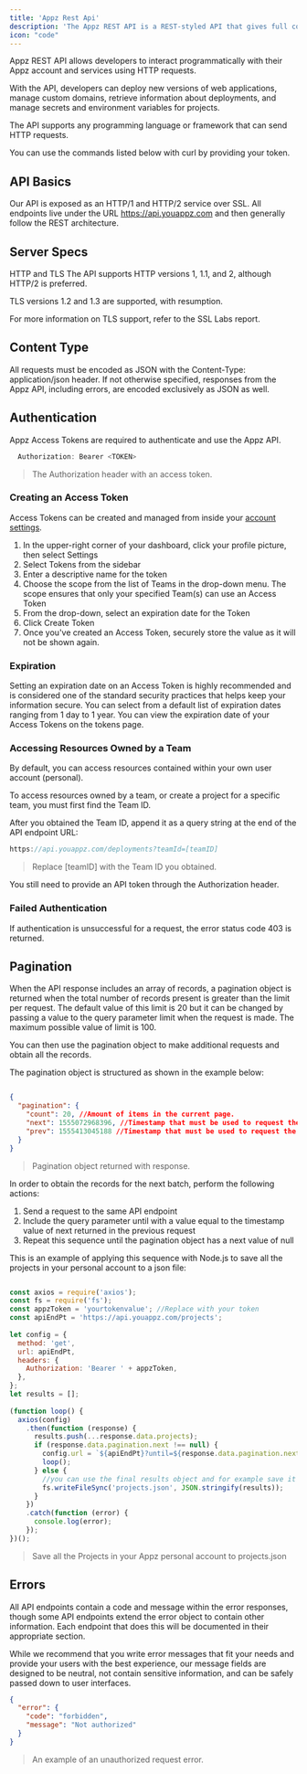 ```yaml
---
title: 'Appz Rest Api'
description: 'The Appz REST API is a REST-styled API that gives full control over the entire Appz platform.'
icon: "code"
---
```



Appz REST API allows developers to interact programmatically with their Appz account and services using HTTP requests.

With the API, developers can deploy new versions of web applications, manage custom domains, retrieve information about deployments, and manage secrets and environment variables for projects.

The API supports any programming language or framework that can send HTTP requests.

You can use the commands listed below with curl by providing your token.

## API Basics
Our API is exposed as an HTTP/1 and HTTP/2 service over SSL. All endpoints live under the URL https://api.youappz.com and then generally follow the REST architecture.

## Server Specs
HTTP and TLS
The API supports HTTP versions 1, 1.1, and 2, although HTTP/2 is preferred.

TLS versions 1.2 and 1.3 are supported, with resumption.

For more information on TLS support, refer to the SSL Labs report.

## Content Type
All requests must be encoded as JSON with the Content-Type: application/json header. If not otherwise specified, responses from the Appz API, including errors, are encoded exclusively as JSON as well.

## Authentication
Appz Access Tokens are required to authenticate and use the Appz API.
```js index.js
  Authorization: Bearer <TOKEN>
```
> The Authorization header with an access token.

### Creating an Access Token
Access Tokens can be created and managed from inside your [account settings](https://console.youappz.com/accounts/token).

1.  In the upper-right corner of your dashboard, click your profile picture, then select Settings
2.  Select Tokens from the sidebar
3.  Enter a descriptive name for the token
4.  Choose the scope from the list of Teams in the drop-down menu. The scope ensures that only your specified Team(s) can use an Access Token
5.  From the drop-down, select an expiration date for the Token
6.  Click Create Token
7.  Once you've created an Access Token, securely store the value as it will not be shown again.

### Expiration
Setting an expiration date on an Access Token is highly recommended and is considered one of the standard security practices that helps keep your information secure. You can select from a default list of expiration dates ranging from 1 day to 1 year. You can view the expiration date of your Access Tokens on the tokens page.

### Accessing Resources Owned by a Team
By default, you can access resources contained within your own user account (personal).

To access resources owned by a team, or create a project for a specific team, you must first find the Team ID.

After you obtained the Team ID, append it as a query string at the end of the API endpoint URL:

```javascript index.js
https://api.youappz.com/deployments?teamId=[teamID]
```

> Replace [teamID] with the Team ID you obtained.

<Info>You still need to provide an API token through the Authorization header.</Info>

### Failed Authentication
If authentication is unsuccessful for a request, the error status code 403 is returned.

## Pagination
When the API response includes an array of records, a pagination object is returned when the total number of records present is greater than the limit per request. The default value of this limit is 20 but it can be changed by passing a value to the query parameter limit when the request is made. The maximum possible value of limit is 100.

You can then use the pagination object to make additional requests and obtain all the records.

The pagination object is structured as shown in the example below:

```JSON pagination-structure

{
  "pagination": {
    "count": 20, //Amount of items in the current page.
    "next": 1555072968396, //Timestamp that must be used to request the next page.
    "prev": 1555413045188 //Timestamp that must be used to request the previous page.
  }
}
```
> Pagination object returned with response.

In order to obtain the records for the next batch, perform the following actions:

1.  Send a request to the same API endpoint
2.  Include the query parameter until with a value equal to the timestamp value of next returned in the previous request
3.  Repeat this sequence until the pagination object has a next value of null

This is an example of applying this sequence with Node.js to save all the projects in your personal account to a json file:

```javascript pagination-example.js

const axios = require('axios');
const fs = require('fs');
const appzToken = 'yourtokenvalue'; //Replace with your token
const apiEndPt = 'https://api.youappz.com/projects';
 
let config = {
  method: 'get',
  url: apiEndPt,
  headers: {
    Authorization: 'Bearer ' + appzToken,
  },
};
let results = [];
 
(function loop() {
  axios(config)
    .then(function (response) {
      results.push(...response.data.projects);
      if (response.data.pagination.next !== null) {
        config.url = `${apiEndPt}?until=${response.data.pagination.next}`;
        loop();
      } else {
        //you can use the final results object and for example save it to a json file
        fs.writeFileSync('projects.json', JSON.stringify(results));
      }
    })
    .catch(function (error) {
      console.log(error);
    });
})();
```

> Save all the Projects in your Appz personal account to projects.json

## Errors
All API endpoints contain a code and message within the error responses, though some API endpoints extend the error object to contain other information. Each endpoint that does this will be documented in their appropriate section.

While we recommend that you write error messages that fit your needs and provide your users with the best experience, our message fields are designed to be neutral, not contain sensitive information, and can be safely passed down to user interfaces.

```JSON error-response
{
  "error": {
    "code": "forbidden",
    "message": "Not authorized"
  }
}
```
> An example of an unauthorized request error.